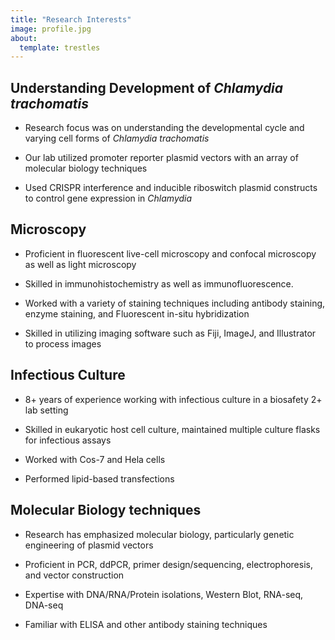 ```yaml
---
title: "Research Interests"
image: profile.jpg
about:
  template: trestles
---
```


## Understanding Development of *Chlamydia trachomatis*

-   Research focus was on understanding the developmental cycle and varying cell forms of *Chlamydia trachomatis*

-   Our lab utilized promoter reporter plasmid vectors with an array of molecular biology techniques

-   Used CRISPR interference and inducible riboswitch plasmid constructs to control gene expression in *Chlamydia*

## Microscopy

-   Proficient in fluorescent live-cell microscopy and confocal microscopy as well as light microscopy

-   Skilled in immunohistochemistry as well as immunofluorescence.

-   Worked with a variety of staining techniques including antibody staining, enzyme staining, and Fluorescent in-situ hybridization

-   Skilled in utilizing imaging software such as Fiji, ImageJ, and Illustrator to process images

## Infectious Culture

-   8+ years of experience working with infectious culture in a biosafety 2+ lab setting

-   Skilled in eukaryotic host cell culture, maintained multiple culture flasks for infectious assays

-   Worked with Cos-7 and Hela cells

-   Performed lipid-based transfections

## Molecular Biology techniques

-   Research has emphasized molecular biology, particularly genetic engineering of plasmid vectors

-   Proficient in PCR, ddPCR, primer design/sequencing, electrophoresis, and vector construction

-   Expertise with DNA/RNA/Protein isolations, Western Blot, RNA-seq, DNA-seq

-   Familiar with ELISA and other antibody staining techniques
